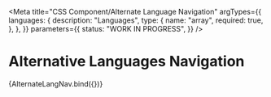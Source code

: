 <!-- @license CC0-1.0 -->


<Meta
  title="CSS Component/Alternate Language Navigation"
  argTypes={{
    languages: {
      description: "Languages",
      type: {
        name: "array",
        required: true,
      },
    },
  }}
  parameters={{
    status: "WORK IN PROGRESS",
  }}
/>

# Alternative Languages Navigation

<Canvas>
  <Story
    name="Alternative Languages Navigation"
    args={{
      languages: [
        { textContent: "EN", title: "This page in English", lang: "en", current: true, hreflang: "en" },
        { textContent: "NL", title: "Deze pagina in Nederlands", lang: "nl", current: false, hreflang: "nl" },
      ],
    }}
  >
    {AlternateLangNav.bind({})}
  </Story>
</Canvas>

<ArgsTable story="Alternative Languages Navigation" />
